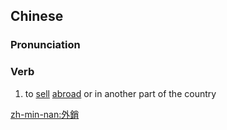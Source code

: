 {{also|外销}}
==Chinese==
{{zh-forms|s=外销}}

===Pronunciation===
{{zh-pron
|m=wàixiāo
|c=ngoi6 siu1
|h=pfs=ngoi-sêu
|mn=gōa-siau
|cat=v
}}

===Verb===
{{zh-verb}}

# to [[sell]] [[abroad]] or in another part of the country

[[zh-min-nan:外銷]]